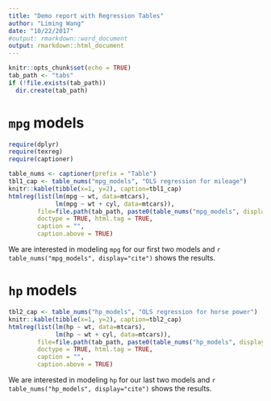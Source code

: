 ```yaml
---
title: "Demo report with Regression Tables"
author: "Liming Wang"
date: "10/22/2017"
#output: rmarkdown::word_document
output: rmarkdown::html_document
---
```


```r
knitr::opts_chunk$set(echo = TRUE)
tab_path <- "tabs"
if (!file.exists(tab_path))
  dir.create(tab_path)
```

# `mpg` models

```r
require(dplyr)
require(texreg)
require(captioner)
```

```r
table_nums <- captioner(prefix = "Table")
tbl1_cap <- table_nums("mpg_models", "OLS regression for mileage")
knitr::kable(tibble(x=1, y=2), caption=tbl1_cap)
htmlreg(list(lm(mpg ~ wt, data=mtcars), 
             lm(mpg ~ wt + cyl, data=mtcars)), 
        file=file.path(tab_path, paste0(table_nums("mpg_models", display="cite"), ".html")),
        doctype = TRUE, html.tag = TRUE, 
        caption = "", 
        caption.above = TRUE)
```

We are interested in modeling `mpg` for our first two models and `r table_nums("mpg_models", display="cite")` shows the results.

# `hp` models

```r
tbl2_cap <- table_nums("hp_models", "OLS regression for horse power")
knitr::kable(tibble(x=1, y=2), caption=tbl2_cap)
htmlreg(list(lm(hp ~ wt, data=mtcars), 
             lm(hp ~ wt + cyl, data=mtcars)), 
        file=file.path(tab_path, paste0(table_nums("hp_models", display="cite"), ".html")),
        doctype = TRUE, html.tag = TRUE, 
        caption = "", 
        caption.above = TRUE)
```

We are interested in modeling `hp` for our last two models and `r table_nums("hp_models", display="cite")` shows the results.
